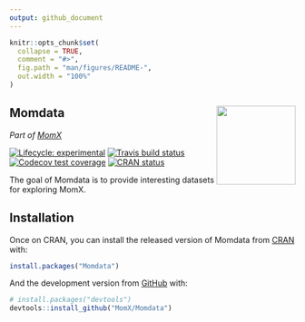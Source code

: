 ```yaml
---
output: github_document
---
```


<!-- README.md is generated from README.Rmd. Please edit that file -->

```r
knitr::opts_chunk$set(
  collapse = TRUE,
  comment = "#>",
  fig.path = "man/figures/README-",
  out.width = "100%"
)
```

## Momdata <a href='http://momx.github.io/Momdata'><img src='man/figures/logo.png' align="right" height="139" /></a>

*Part of [MomX](https://momx.github.io/MomX/)*

<!-- badges: start -->
[![Lifecycle: experimental](https://img.shields.io/badge/lifecycle-experimental-orange.svg)](https://www.tidyverse.org/lifecycle/#experimental)
[![Travis build status](https://travis-ci.org/MomX/Momdata.svg?branch=master)](https://travis-ci.org/MomX/Momdata)
[![Codecov test coverage](https://codecov.io/gh/MomX/Momdata/branch/master/graph/badge.svg)](https://codecov.io/gh/MomX/Momdata?branch=master)
[![CRAN status](https://www.r-pkg.org/badges/version/Momdata)](https://CRAN.R-project.org/package=Momdata)
<!-- badges: end -->


The goal of Momdata is to provide interesting datasets for exploring MomX.

## Installation

Once on CRAN, you can install the released version of Momdata from [CRAN](https://CRAN.R-project.org) with:

``` r
install.packages("Momdata")
```

And the development version from [GitHub](https://github.com/) with:

``` r
# install.packages("devtools")
devtools::install_github("MomX/Momdata")
```



